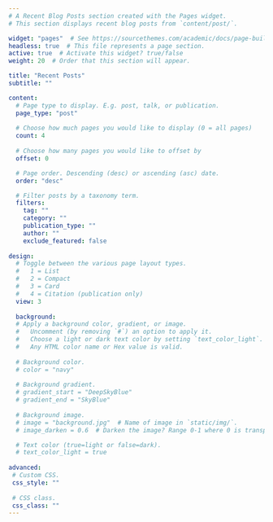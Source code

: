 ```yaml
---
# A Recent Blog Posts section created with the Pages widget.
# This section displays recent blog posts from `content/post/`.

widget: "pages"  # See https://sourcethemes.com/academic/docs/page-builder/
headless: true  # This file represents a page section.
active: true  # Activate this widget? true/false
weight: 20  # Order that this section will appear.

title: "Recent Posts"
subtitle: ""

content:
  # Page type to display. E.g. post, talk, or publication.
  page_type: "post"
  
  # Choose how much pages you would like to display (0 = all pages)
  count: 4
  
  # Choose how many pages you would like to offset by
  offset: 0

  # Page order. Descending (desc) or ascending (asc) date.
  order: "desc"

  # Filter posts by a taxonomy term.
  filters: 
    tag: ""
    category: ""
    publication_type: ""
    author: ""
    exclude_featured: false
  
design:
  # Toggle between the various page layout types.
  #   1 = List
  #   2 = Compact
  #   3 = Card
  #   4 = Citation (publication only)
  view: 3
  
  background:
  # Apply a background color, gradient, or image.
  #   Uncomment (by removing `#`) an option to apply it.
  #   Choose a light or dark text color by setting `text_color_light`.
  #   Any HTML color name or Hex value is valid.
  
  # Background color.
  # color = "navy"
  
  # Background gradient.
  # gradient_start = "DeepSkyBlue"
  # gradient_end = "SkyBlue"
  
  # Background image.
  # image = "background.jpg"  # Name of image in `static/img/`.
  # image_darken = 0.6  # Darken the image? Range 0-1 where 0 is transparent and 1 is opaque.

  # Text color (true=light or false=dark).
  # text_color_light = true  
  
advanced:
 # Custom CSS. 
 css_style: ""
 
 # CSS class.
 css_class: ""
---
```

